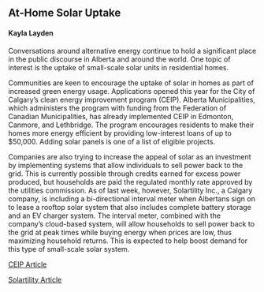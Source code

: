 ## At-Home Solar Uptake
#### Kayla Layden

Conversations around alternative energy continue to hold a significant place in the public discourse in Alberta and around the world. One topic of interest is the uptake of small-scale solar units in residential homes. 

Communities are keen to encourage the uptake of solar in homes as part of increased green energy usage. Applications opened this year for the City of Calgary's clean energy improvement program (CEIP). Alberta Municipalities, which administers the program with funding from the Federation of Canadian Municipalities, has already implemented CEIP in Edmonton, Canmore, and Lethbridge. The program encourages residents to make their homes more energy efficient by providing low-interest loans of up to $50,000. Adding solar panels is one of a list of eligible projects. 

Companies are also trying to increase the appeal of solar as an investment by implementing systems that allow individuals to sell power back to the grid. This is currently possible through credits earned for excess power produced, but households are paid the regulated monthly rate approved by the utilities commission. As of last week, however, Solartility Inc., a Calgary company, is including a bi-directional interval meter when Albertans sign on to lease a rooftop solar system that also includes complete battery storage and an EV charger system. The interval meter, combined with the company's cloud-based system, will allow households to sell power back to the grid at peak times while buying energy when prices are low, thus maximizing household returns. This is expected to help boost demand for this type of small-scale solar system.

[CEIP Article](https://www.cbc.ca/news/canada/calgary/clean-energy-improvement-program-calgary-applications-1.6732764)

[Solartility Article](https://www.cbc.ca/news/canada/calgary/alberta-rooftop-solar-canada-1.6761157)
